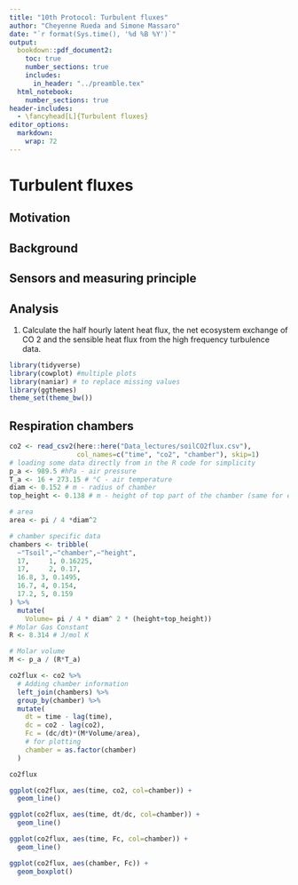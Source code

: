 ```yaml
---
title: "10th Protocol: Turbulent fluxes"
author: "Cheyenne Rueda and Simone Massaro"
date: "`r format(Sys.time(), '%d %B %Y')`"
output:
  bookdown::pdf_document2:
    toc: true
    number_sections: true
    includes:
      in_header: "../preamble.tex"
  html_notebook:
    number_sections: true
header-includes:
  - \fancyhead[L]{Turbulent fluxes}
editor_options: 
  markdown: 
    wrap: 72
---
```

# Turbulent fluxes

## Motivation

## Background

## Sensors and measuring principle

## Analysis

1.
Calculate the half hourly latent heat flux, the net ecosystem exchange of CO 2 and the sensible heat flux from the high frequency turbulence data. 
```r
library(tidyverse)
library(cowplot) #multiple plots
library(naniar) # to replace missing values 
library(ggthemes)
theme_set(theme_bw())
```




## Respiration chambers

```r
co2 <- read_csv2(here::here("Data_lectures/soilCO2flux.csv"),
                 col_names=c("time", "co2", "chamber"), skip=1)
# loading some data directly from in the R code for simplicity
p_a <- 989.5 #hPa - air pressure
T_a <- 16 + 273.15 # °C - air temperature
diam <- 0.152 # m - radius of chamber
top_height <- 0.138 # m - height of top part of the chamber (same for everything)

# area 
area <- pi / 4 *diam^2

# chamber specific data
chambers <- tribble(
  ~"Tsoil",~"chamber",~"height",
  17,	  1, 0.16225,		
  17,	  2, 0.17,
  16.8,	3, 0.1495,
  16.7,	4, 0.154,
  17.2,	5, 0.159
) %>% 
  mutate(
    Volume= pi / 4 * diam^ 2 * (height+top_height))
# Molar Gas Constant
R <- 8.314 # J/mol K
```

```r
# Molar volume 
M <- p_a / (R*T_a)

co2flux <- co2 %>%
  # Adding chamber information
  left_join(chambers) %>% 
  group_by(chamber) %>% 
  mutate(
    dt = time - lag(time),
    dc = co2 - lag(co2),
    Fc = (dc/dt)*(M*Volume/area),
    # for plotting
    chamber = as.factor(chamber)
  )

co2flux
```


```r
ggplot(co2flux, aes(time, co2, col=chamber)) +
  geom_line()
```

```r
ggplot(co2flux, aes(time, dt/dc, col=chamber)) +
  geom_line()
```
```r
ggplot(co2flux, aes(time, Fc, col=chamber)) +
  geom_line()
```

```r
ggplot(co2flux, aes(chamber, Fc)) +
  geom_boxplot()
```





